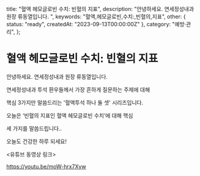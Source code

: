   title: "혈액 헤모글로빈 수치: 빈혈의 지표",
  description: "안녕하세요. 연세정성내과 원장 류동열입니다. ",
  keywords: "혈액,헤모글로빈,수치:,빈혈의,지표",
  other: { status: "ready", createdAt: "2023-09-13T00:00:00Z" },
  category: "예방·관리",
};

# 혈액 헤모글로빈 수치: 빈혈의 지표

안녕하세요. 연세정성내과 원장 류동열입니다.

연세정성내과 투석 환우들께서 가장 흔하게 질문하는 주제에 대해

핵심 3가지만 말씀드리는 '혈액투석 하나 둘 셋' 시리즈입니다.

오늘은 ‘빈혈의 지표인 혈액 헤모글로빈 수치’에 대해 핵심

세 가지를 말씀드립니다..

오늘도 건강한 하루 되세요!

&lt;유튜브 동영상 링크&gt;

https://youtu.be/moW-hrx7Xyw
